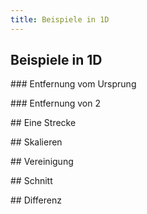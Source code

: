 ```yaml
---
title: Beispiele in 1D
---
```



<section>
  <h2>Beispiele in 1D</h2>
</section>

<section>
### Entfernung vom Ursprung

<Desmos
  src="/05-beispiele-entfernung-ursprung.svg"
  alt="Entfernung vom Ursprung"
  href="https://www.desmos.com/calculator/kzkga9tjuy"
/>
</section>

<section>
### Entfernung von 2

<Desmos
  src="/05-beispiele-entfernung-zwei.svg"
  alt="Entfernung von 2"
  href="https://www.desmos.com/calculator/h4plojvv2k"
/>
</section>

<section>
## Eine Strecke

<Desmos
  src="/05-beispiele-strecke.svg"
  alt="Eine Strecke"
  href="https://www.desmos.com/calculator/k0mqdlhzrl"
/>
</section>

<section>
## Skalieren

<Desmos
  src="/05-beispiele-skalieren.svg"
  alt="Skalieren einer Strecke"
  href="https://www.desmos.com/calculator/jyx43xe26p"
/>

</section>

<section>
## Vereinigung

<Desmos
  src="/05-beispiele-vereinigung.svg"
  alt="Vereinigung zweier Strecken"
  href="https://www.desmos.com/calculator/0f2u77scby"
/>
</section>

<section>
## Schnitt

<Desmos
  src="/05-beispiele-schnitt.svg"
  alt="Schnitt zweier Strecken"
  href="https://www.desmos.com/calculator/qxx80xmfz7"
/>
</section>

<section>
## Differenz

<Desmos
  src="/05-beispiele-differenz.svg"
  alt="Differenz zweier Strecken"
  href="https://www.desmos.com/calculator/zhrt5yqchl"
/>
</section>
